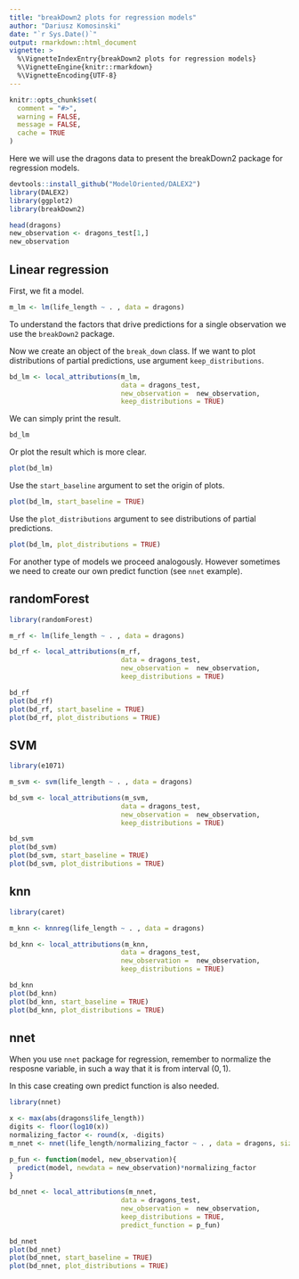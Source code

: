 ```yaml
---
title: "breakDown2 plots for regression models"
author: "Dariusz Komosinski"
date: "`r Sys.Date()`"
output: rmarkdown::html_document
vignette: >
  %\VignetteIndexEntry{breakDown2 plots for regression models}
  %\VignetteEngine{knitr::rmarkdown}
  %\VignetteEncoding{UTF-8}
---
```


```r
knitr::opts_chunk$set(
  comment = "#>",
  warning = FALSE,
  message = FALSE,
  cache = TRUE
)
```

Here we will use the dragons data to present the breakDown2 package for regression models.

```r
devtools::install_github("ModelOriented/DALEX2")
library(DALEX2)
library(ggplot2)
library(breakDown2)

head(dragons)
new_observation <- dragons_test[1,]
new_observation
```

## Linear regression

First, we fit a model.

```r
m_lm <- lm(life_length ~ . , data = dragons)
```

To understand the factors that drive predictions for a single observation we use the `breakDown2` package.

Now we create an object of the `break_down` class. If we want to plot distributions of partial predictions, use argument `keep_distributions`.

```r
bd_lm <- local_attributions(m_lm,
                            data = dragons_test,
                            new_observation =  new_observation,
                            keep_distributions = TRUE)
```

We can simply print the result.

```r
bd_lm
```

Or plot the result which is more clear.

```r
plot(bd_lm)
```

Use the `start_baseline` argument to set the origin of plots.

```r
plot(bd_lm, start_baseline = TRUE)
```

Use the `plot_distributions` argument to see distributions of partial predictions.

```r
plot(bd_lm, plot_distributions = TRUE)
```

For another type of models we proceed analogously. However sometimes we need to create our own predict function (see `nnet` example).

## randomForest

```r
library(randomForest)

m_rf <- lm(life_length ~ . , data = dragons)

bd_rf <- local_attributions(m_rf,
                            data = dragons_test,
                            new_observation =  new_observation,
                            keep_distributions = TRUE)

bd_rf
plot(bd_rf)
plot(bd_rf, start_baseline = TRUE)
plot(bd_rf, plot_distributions = TRUE)
```

## SVM

```r
library(e1071)

m_svm <- svm(life_length ~ . , data = dragons)

bd_svm <- local_attributions(m_svm,
                            data = dragons_test,
                            new_observation =  new_observation,
                            keep_distributions = TRUE)

bd_svm
plot(bd_svm)
plot(bd_svm, start_baseline = TRUE)
plot(bd_svm, plot_distributions = TRUE)
```

## knn

```r
library(caret)

m_knn <- knnreg(life_length ~ . , data = dragons)

bd_knn <- local_attributions(m_knn,
                            data = dragons_test,
                            new_observation =  new_observation,
                            keep_distributions = TRUE)

bd_knn
plot(bd_knn)
plot(bd_knn, start_baseline = TRUE)
plot(bd_knn, plot_distributions = TRUE)
```

## nnet

When you use `nnet` package for regression, remember to normalize the resposne variable, in such a way that it is from interval $(0,1)$.

In this case creating own predict function is also needed.

```r
library(nnet)

x <- max(abs(dragons$life_length))
digits <- floor(log10(x))
normalizing_factor <- round(x, -digits)
m_nnet <- nnet(life_length/normalizing_factor ~ . , data = dragons, size = 10, linout = TRUE)

p_fun <- function(model, new_observation){
  predict(model, newdata = new_observation)*normalizing_factor
}

bd_nnet <- local_attributions(m_nnet,
                            data = dragons_test,
                            new_observation =  new_observation,
                            keep_distributions = TRUE,
                            predict_function = p_fun)

bd_nnet
plot(bd_nnet)
plot(bd_nnet, start_baseline = TRUE)
plot(bd_nnet, plot_distributions = TRUE)
```

<!-- ## lightGBM -->

<!-- ```{r} -->


<!-- ``` -->
